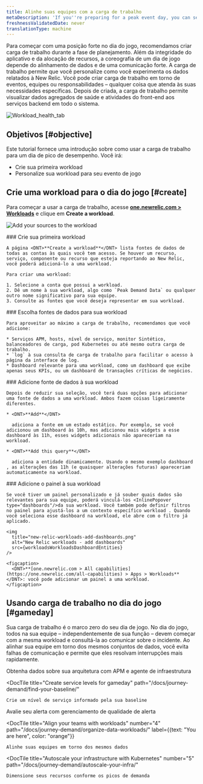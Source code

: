 ```yaml
---
title: Alinhe suas equipes com a carga de trabalho
metaDescription: 'If you''re preparing for a peak event day, you can set up workloads that put the most relevant data in front of the teams that need it.'
freshnessValidatedDate: never
translationType: machine
---
```





Para começar com uma posição forte no dia do jogo, recomendamos criar carga de trabalho durante a fase de planejamento. Além da integridade do aplicativo e da alocação de recursos, a coreografia de um dia de jogo depende do alinhamento de dados e de uma comunicação forte. A carga de trabalho permite que você personalize como você experimenta os dados relatados à New Relic. Você pode criar carga de trabalho em torno de eventos, equipes ou responsabilidades – qualquer coisa que atenda às suas necessidades específicas. Depois de criada, a carga de trabalho permite visualizar dados agregados de saúde e atividades do front-end aos serviços backend em todo o sistema.

<img
  title="Workload_health_tab"
  alt="Workload_health_tab"
  src={workloadsWorkloadHealthTab}
/>

## Objetivos [#objective]

Este tutorial fornece uma introdução sobre como usar a carga de trabalho para um dia de pico de desempenho. Você irá:

* Crie sua primeira workload
* Personalize sua workload para seu evento de jogo

## Crie uma workload para o dia do jogo [#create]

Para começar a usar a carga de trabalho, acesse <DNT>**[one.newrelic.com > Workloads](https://one.newrelic.com/workloads)**</DNT> e clique em <DNT>**Create a workload**</DNT>.

<img
  title="Add sources to workload"
  alt="Add your sources to the workload"
  src={apmAddSourcestoWorkload}
/>

<Steps>
  <Step>
    ### Crie sua primeira workload

    A página <DNT>**Create a workload**</DNT> lista fontes de dados de todas as contas às quais você tem acesso. Se houver um recurso, serviço, componente ou recurso que esteja reportando ao New Relic, você poderá adicioná-lo a uma workload.

    Para criar uma workload:

    1. Selecione a conta que possui a workload.
    2. Dê um nome à sua workload, algo como `Peak Demand Data` ou qualquer outro nome significativo para sua equipe.
    3. Consulte as fontes que você deseja representar em sua workload.
  </Step>

  <Step>
    ### Escolha fontes de dados para sua workload

    Para aproveitar ao máximo a carga de trabalho, recomendamos que você adicione:

    * Serviços APM, hosts, nível de serviço, monitor Sintético, balanceadores de carga, pod Kubernetes ou até mesmo outra carga de trabalho.
    * `log` à sua consulta de carga de trabalho para facilitar o acesso à página da interface de log.
    * Dashboard relevante para uma workload, como um dashboard que exibe apenas seus KPIs, ou um dashboard de transações críticas de negócios.
  </Step>

  <Step>
    ### Adicione fonte de dados à sua workload

    Depois de reduzir sua seleção, você terá duas opções para adicionar uma fonte de dados a uma workload. Ambos fazem coisas ligeiramente diferentes.

    * <DNT>**Add**</DNT>

      adiciona a fonte em um estado estático. Por exemplo, se você adicionou um dashboard às 10h, mas adicionou mais widgets a esse dashboard às 11h, esses widgets adicionais não apareceriam na workload.

    * <DNT>**Add this query**</DNT>

      adiciona a entidade dinamicamente. Usando o mesmo exemplo dashboard , as alterações das 11h (e quaisquer alterações futuras) apareceriam automaticamente na workload.
  </Step>

  <Step>
    ### Adicione o painel à sua workload

    Se você tiver um painel personalizado e já souber quais dados são relevantes para sua equipe, poderá vinculá-los <InlinePopover type="dashboards"/>da sua workload. Você também pode definir filtros no painel para ajustá-los a um contexto específico workload . Quando você seleciona esse dashboard na workload, ele abre com o filtro já aplicado.

    <img
      title="new-relic-workloads-add-dashboards.png"
      alt="New Relic workloads - add dashboards"
      src={workloadsWorkloadsDashboardEntities}
    />

    <figcaption>
      <DNT>**[one.newrelic.com > All capabilities](https://one.newrelic.com/all-capabilities) > Apps > Workloads**</DNT>: você pode adicionar um painel a uma workload.
    </figcaption>
  </Step>
</Steps>

## Usando carga de trabalho no dia do jogo [#gameday]

Sua carga de trabalho é o marco zero do seu dia de jogo. No dia do jogo, todos na sua equipe – independentemente de sua função – devem começar com a mesma workload e consultá-la ao comunicar sobre o incidente. Ao alinhar sua equipe em torno dos mesmos conjuntos de dados, você evita falhas de comunicação e permite que eles resolvam interrupções mais rapidamente.

<DocTiles numbered>
  <DocTile
    title="Get started"
    path="/docs/journey-demand/get-started"
  >
    Obtenha dados sobre sua arquitetura com APM e agente de infraestrutura
  </DocTile>

  <DocTile
    title="Create service levels for gameday"
    path="/docs/journey-demand/find-your-baseline/"
  >
    Crie um nível de serviço informado pela sua baseline
  </DocTile>
</DocTiles>

<DocTiles>
  <DocTile
    title="Reduce noise with quality alerts"
    number="3"
    path="/docs/journey-demand/create-quality-alerts/"
  >
    Avalie seu alerta com gerenciamento de qualidade de alerta
  </DocTile>

  <DocTile
    title="Align your teams with workloads"
    number="4"
    path="/docs/journey-demand/organize-data-workloads/"
    label={{text: "You are here", color: "orange"}}
  >
    Alinhe suas equipes em torno dos mesmos dados
  </DocTile>

  <DocTile
    title="Autoscale your infrastructure with Kubernetes"
    number="5"
    path="/docs/journey-demand/autoscale-your-infra/"
  >
    Dimensione seus recursos conforme os picos de demanda
  </DocTile>
</DocTiles>